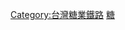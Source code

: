 {{鐵道路線 |
| 模板名稱 = 學甲線
| 名稱 = [[臺灣糖業鐵路]][[學甲線]]（廢線）
| 代表色 = #CCCCCC
| Logo =
| 背景色 = #FFFFFF
| 車站列表 = [[新營車站|新營]] - [[廠前車站|廠前]] - （南號誌站） - [[果毅后旗站|果毅-{后}-]] - [[八老爺車站|八老爺]] - [[大內旗站|大內旗]] - [[鐵線橋車站|鐵線橋]] - [[十六甲車站|十六甲]] - [[下營車站|下營]] - [[大埤村車站|大埤村]] - [[大屯寮車站|大屯寮]] - [[瓦寮車站|瓦寮]] - [[山寮車站|山寮]] - [[學甲車站|學甲]]
}}<noinclude>
[[Category:台灣糖業鐵路]]
[[Category:台灣鐵道路線模板|糖]]
</noinclude>